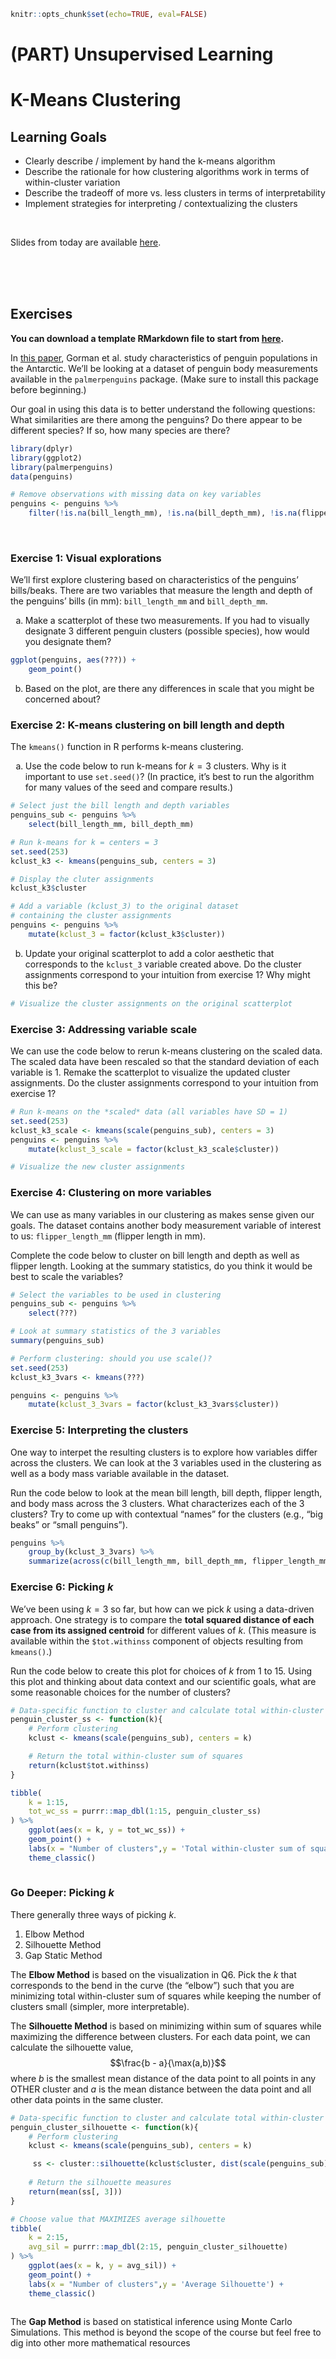 ```r
knitr::opts_chunk$set(echo=TRUE, eval=FALSE)
```

# (PART) Unsupervised Learning {-}

# K-Means Clustering

## Learning Goals {-}

- Clearly describe / implement by hand the k-means algorithm
- Describe the rationale for how clustering algorithms work in terms of within-cluster variation
- Describe the tradeoff of more vs. less clusters in terms of interpretability
- Implement strategies for interpreting / contextualizing the clusters


<br>

Slides from today are available [here](https://docs.google.com/presentation/d/1zzpPnlMWdbAFNvvJ6DxTHJFjshq79FVyeYjDoTAVnKk/edit?usp=sharing).



<br><br><br>

## Exercises {-}

**You can download a template RMarkdown file to start from [here](template_rmds/15-kmeans.Rmd).**

In [this paper](https://journals.plos.org/plosone/article?id=10.1371/journal.pone.0090081), Gorman et al. study characteristics of penguin populations in the Antarctic. We'll be looking at a dataset of penguin body measurements available in the `palmerpenguins` package. (Make sure to install this package before beginning.)

Our goal in using this data is to better understand the following questions: What similarities are there among the penguins? Do there appear to be different species? If so, how many species are there?

```r
library(dplyr)
library(ggplot2)
library(palmerpenguins)
data(penguins)

# Remove observations with missing data on key variables
penguins <- penguins %>%
    filter(!is.na(bill_length_mm), !is.na(bill_depth_mm), !is.na(flipper_length_mm))
```

<br>

### Exercise 1: Visual explorations {-}

We'll first explore clustering based on characteristics of the penguins' bills/beaks. There are two variables that measure the length and depth of the penguins' bills (in mm): `bill_length_mm` and `bill_depth_mm`.

a. Make a scatterplot of these two measurements. If you had to visually designate 3 different penguin clusters (possible species), how would you designate them?

```r
ggplot(penguins, aes(???)) +
    geom_point()
```

b. Based on the plot, are there any differences in scale that you might be concerned about?



### Exercise 2: K-means clustering on bill length and depth {-}

The `kmeans()` function in R performs k-means clustering.

a. Use the code below to run k-means for $k = 3$ clusters. Why is it important to use `set.seed()`? (In practice, it's best to run the algorithm for many values of the seed and compare results.)

```r
# Select just the bill length and depth variables
penguins_sub <- penguins %>%
    select(bill_length_mm, bill_depth_mm)

# Run k-means for k = centers = 3
set.seed(253)
kclust_k3 <- kmeans(penguins_sub, centers = 3)

# Display the cluter assignments
kclust_k3$cluster

# Add a variable (kclust_3) to the original dataset 
# containing the cluster assignments
penguins <- penguins %>%
    mutate(kclust_3 = factor(kclust_k3$cluster))
```

b. Update your original scatterplot to add a color aesthetic that corresponds to the `kclust_3` variable created above. Do the cluster assignments correspond to your intuition from exercise 1? Why might this be?

```r
# Visualize the cluster assignments on the original scatterplot

```



### Exercise 3: Addressing variable scale {-}

We can use the code below to rerun k-means clustering on the scaled data. The scaled data have been rescaled so that the standard deviation of each variable is 1. Remake the scatterplot to visualize the updated cluster assignments. Do the cluster assignments correspond to your intuition from exercise 1?

```r
# Run k-means on the *scaled* data (all variables have SD = 1)
set.seed(253)
kclust_k3_scale <- kmeans(scale(penguins_sub), centers = 3)
penguins <- penguins %>%
    mutate(kclust_3_scale = factor(kclust_k3_scale$cluster))

# Visualize the new cluster assignments

```



### Exercise 4: Clustering on more variables {-}

We can use as many variables in our clustering as makes sense given our goals. The dataset contains another body measurement variable of interest to us: `flipper_length_mm` (flipper length in mm).

Complete the code below to cluster on bill length and depth as well as flipper length. Looking at the summary statistics, do you think it would be best to scale the variables?

```r
# Select the variables to be used in clustering
penguins_sub <- penguins %>%
    select(???)

# Look at summary statistics of the 3 variables
summary(penguins_sub)

# Perform clustering: should you use scale()?
set.seed(253)
kclust_k3_3vars <- kmeans(???)

penguins <- penguins %>%
    mutate(kclust_3_3vars = factor(kclust_k3_3vars$cluster))
```



### Exercise 5: Interpreting the clusters {-}

One way to interpet the resulting clusters is to explore how variables differ across the clusters. We can look at the 3 variables used in the clustering as well as a body mass variable available in the dataset.

Run the code below to look at the mean bill length, bill depth, flipper length, and body mass across the 3 clusters. What characterizes each of the 3 clusters? Try to come up with contextual "names" for the clusters (e.g., "big beaks" or "small penguins").

```r
penguins %>%
    group_by(kclust_3_3vars) %>%
    summarize(across(c(bill_length_mm, bill_depth_mm, flipper_length_mm, body_mass_g), mean))
```




### Exercise 6: Picking $k$ {-}

We've been using $k = 3$ so far, but how can we pick $k$ using a data-driven approach. One strategy is to compare the **total squared distance of each case from its assigned centroid** for different values of $k$. (This measure is available within the `$tot.withinss` component of objects resulting from `kmeans()`.)

Run the code below to create this plot for choices of $k$ from 1 to 15. Using this plot and thinking about data context and our scientific goals, what are some reasonable choices for the number of clusters?

```r
# Data-specific function to cluster and calculate total within-cluster SS
penguin_cluster_ss <- function(k){
    # Perform clustering
    kclust <- kmeans(scale(penguins_sub), centers = k)

    # Return the total within-cluster sum of squares
    return(kclust$tot.withinss)
}

tibble(
    k = 1:15,
    tot_wc_ss = purrr::map_dbl(1:15, penguin_cluster_ss)
) %>% 
    ggplot(aes(x = k, y = tot_wc_ss)) +
    geom_point() + 
    labs(x = "Number of clusters",y = 'Total within-cluster sum of squares') + 
    theme_classic()
    
```
### Go Deeper: Picking $k$ {-}


There generally three ways of picking $k$.

1. Elbow Method 
2. Silhouette Method
3. Gap Static Method

The **Elbow Method** is based on the visualization in Q6. Pick the $k$ that corresponds to the bend in the curve (the "elbow") such that you are minimizing total within-cluster sum of squares while keeping the number of clusters small (simpler, more interpretable).

The **Silhouette Method** is based on minimizing within sum of squares while maximizing the difference between clusters. For each data point, we can calculate the silhouette value, 
$$\frac{b - a}{\max(a,b)}$$
where $b$ is the smallest mean distance of the data point to all points in any OTHER cluster and $a$ is the mean distance between the data point and all other data points in the same cluster. 

```r
# Data-specific function to cluster and calculate total within-cluster SS
penguin_cluster_silhouette <- function(k){
    # Perform clustering
    kclust <- kmeans(scale(penguins_sub), centers = k)

     ss <- cluster::silhouette(kclust$cluster, dist(scale(penguins_sub)))
  
    # Return the silhouette measures
    return(mean(ss[, 3]))
}

# Choose value that MAXIMIZES average silhouette
tibble(
    k = 2:15,
    avg_sil = purrr::map_dbl(2:15, penguin_cluster_silhouette)
) %>% 
    ggplot(aes(x = k, y = avg_sil)) +
    geom_point() + 
    labs(x = "Number of clusters",y = 'Average Silhouette') + 
    theme_classic()
   
```

The **Gap Method** is based on statistical inference using Monte Carlo Simulations. This method is beyond the scope of the course but feel free to dig into other more mathematical resources